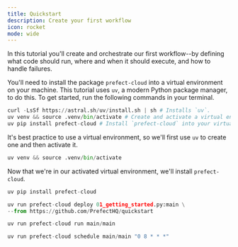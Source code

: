 ```yaml
---
title: Quickstart
description: Create your first workflow
icon: rocket
mode: wide
---
```


In this tutorial you'll create and orchestrate our first workflow--by defining what code should run, where and when it should execute, and how to handle failures.

You'll need to install the package `prefect-cloud` into a virtual environment on your machine. This tutorial uses `uv`, a modern Python package manager, to do this. To get started, run the following commands in your terminal. 

```python
curl -LsSf https://astral.sh/uv/install.sh | sh # Installs `uv`.
uv venv && source .venv/bin/activate # Create and activate a virtual environment.
uv pip install prefect-cloud # Install `prefect-cloud` into your virtual environment.
```





It's best practice to use a virtual environment, so we'll first use `uv` to create one and then activate it.

```python
uv venv && source .venv/bin/activate
```

Now that we're in our activated virtual environment, we'll install `prefect-cloud`. 

```python
uv pip install prefect-cloud
```



```python
uv run prefect-cloud deploy 01_getting_started.py:main \
--from https://github.com/PrefectHQ/quickstart
```

```python
uv run prefect-cloud run main/main
```

```python
uv run prefect-cloud schedule main/main "0 8 * * *"
```